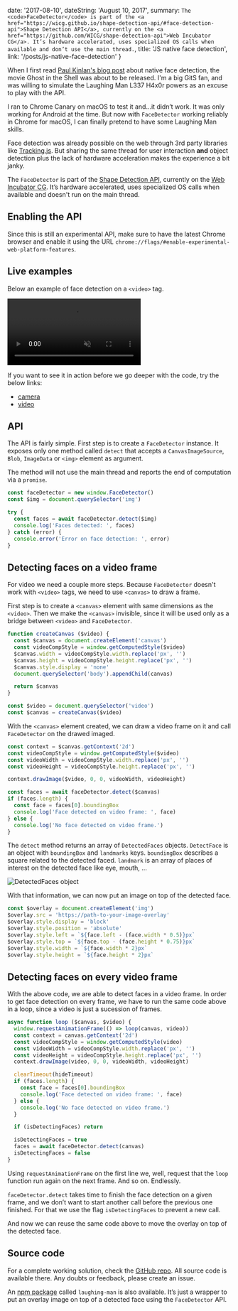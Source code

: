 
  date: '2017-08-10',
  dateString: 'August 10, 2017',
  summary: `
    The <code>FaceDetector</code> is part of the
    <a href="https://wicg.github.io/shape-detection-api/#face-detection-api">Shape Detection API</a>,
    currently on the <a href="https://github.com/WICG/shape-detection-api">Web Incubator CG</a>.
    It’s hardware accelerated, uses specialized OS calls when available and don’t use the main thread.
  `,
  title: 'JS native face detection',
  link: '/posts/js-native-face-detection'
}


When I first read [Paul Kinlan's blog post](https://paul.kinlan.me/face-detection/)
about native face detection, the movie Ghost in the Shell was about to be
released. I'm a big GitS fan, and was willing to simulate the Laughing Man L337
H4x0r powers as an excuse to play with the API.

I ran to Chrome Canary on macOS to test it and…it didn’t work. It was only
working for Android at the time. But now with `FaceDetector` working reliably in
Chrome for macOS, I can finally pretend to have some Laughing Man skills.

Face detection was already possible on the web through 3rd party libraries like
[Tracking.js](https://trackingjs.com/). But sharing the same thread for user
interaction **and** object detection plus the lack of hardware acceleration
makes the experience a bit janky.

The `FaceDetector` is part of the
[Shape Detection API](https://wicg.github.io/shape-detection-api/#face-detection-api),
currently on the [Web Incubator CG](https://github.com/WICG/shape-detection-api).
It’s hardware accelerated, uses specialized OS calls when available and doesn't
run on the main thread.

## Enabling the API

Since this is still an experimental API, make sure to have the latest Chrome
browser and enable it using the URL
`chrome://flags/#enable-experimental-web-platform-features`.

## Live examples

Below an example of face detection on a `<video>` tag.

<p>
  <AspectRatio ratio="1280:712">
    <video
      src="/static/posts/js-native-face-detection/laughing-man-video-example.mov"
      autoPlay
      muted
      loop
      playsInline
    ></video>
  </AspectRatio>
</p>

If you want to see it in action before we go deeper with the code, try the
below links:
- [camera](https://caiogondim.github.io/laughing-man.js/example/camera.html)
- [video](https://caiogondim.github.io/laughing-man.js/example/video.html)

## API

The API is fairly simple. First step is to create a `FaceDetector` instance. It
exposes only one method called `detect` that accepts a `CanvasImageSource`,
`Blob`, `ImageData` or `<img>` element as argument.

The method will not use the main thread and reports the end of computation via a
`promise`.

```js
const faceDetector = new window.FaceDetector()
const $img = document.querySelector('img')

try {
  const faces = await faceDetector.detect($img)
  console.log('Faces detected: ', faces)
} catch (error) {
  console.error('Error on face detection: ', error)
}
```

## Detecting faces on a video frame

For video we need a couple more steps. Because `FaceDetector` doesn't work with
`<video>` tags, we need to use `<canvas>` to draw a frame.

First step is to create a `<canvas>` element with same dimensions as the
`<video>`. Then we make the `<canvas>` invisible, since it will be used only as
a bridge between `<video>` and `FaceDetector`.

```js
function createCanvas ($video) {
  const $canvas = document.createElement('canvas')
  const videoCompStyle = window.getComputedStyle($video)
  $canvas.width = videoCompStyle.width.replace('px', '')
  $canvas.height = videoCompStyle.height.replace('px', '')
  $canvas.style.display = 'none'
  document.querySelector('body').appendChild(canvas)

  return $canvas
}

const $video = document.querySelector('video')
const $canvas = createCanvas($video)
```

With the `<canvas>` element created, we can draw a video frame on it and call
`FaceDetector` on the drawed imaged.

```js
const context = $canvas.getContext('2d')
const videoCompStyle = window.getComputedStyle($video)
const videoWidth = videoCompStyle.width.replace('px', '')
const videoHeight = videoCompStyle.height.replace('px', '')

context.drawImage($video, 0, 0, videoWidth, videoHeight)

const faces = await faceDetector.detect($canvas)
if (faces.length) {
  const face = faces[0].boundingBox
  console.log('Face detected on video frame: ', face)
} else {
  console.log('No face detected on video frame.')
}
```

The `detect` method returns an array of `DetectedFaces` objects. `DetectFace` is
an object with `boundingBox` and `landmarks` keys. `boundingBox` describes a
square related to the detected faced. `landmark` is an array of places of
interest on the detected face like eye, mouth, …

<p>
  <AspectRatio ratio="850:870">
    <Image
      src="/static/posts/js-native-face-detection/detected-faces-object.png"
      alt="DetectedFaces object"
    />
  </AspectRatio>
</p>

With that information, we can now put an image on top of the detected face.

```js
const $overlay = document.createElement('img')
$overlay.src = 'https://path-to-your-image-overlay'
$overlay.style.display = 'block'
$overlay.style.position = 'absolute'
$overlay.style.left = `${face.left - (face.width * 0.5)}px`
$overlay.style.top = `${face.top - (face.height * 0.75)}px`
$overlay.style.width = `${face.width * 2}px`
$overlay.style.height = `${face.height * 2}px`
```

## Detecting faces on every video frame

With the above code, we are able to detect faces in a video frame. In order to
get face detection on every frame, we have to run the same code above in a loop,
since a video is just  a sucession of frames.

```js
async function loop ($canvas, $video) {
  window.requestAnimationFrame(() => loop(canvas, video))
  const context = canvas.getContext('2d')
  const videoCompStyle = window.getComputedStyle(video)
  const videoWidth = videoCompStyle.width.replace('px', '')
  const videoHeight = videoCompStyle.height.replace('px', '')
  context.drawImage(video, 0, 0, videoWidth, videoHeight)

  clearTimeout(hideTimeout)
  if (faces.length) {
    const face = faces[0].boundingBox
    console.log('Face detected on video frame: ', face)
  } else {
    console.log('No face detected on video frame.')
  }

  if (isDetectingFaces) return

  isDetectingFaces = true
  faces = await faceDetector.detect(canvas)
  isDetectingFaces = false
}
```

Using `requestAnimationFrame` on the first line we, well, request that the
`loop` function run again on the next frame. And so on. Endlessly.

`faceDetector.detect` takes time to finish the face detection on a given frame,
and we don’t want to start another call before the previous one finished. For
that we use the flag `isDetectingFaces` to prevent a new call.

And now we can reuse the same code above to move the overlay on top of the
detected face.

## Source code

For a complete working solution, check the
[GitHub repo](https://github.com/caiogondim/laughing-man.js/blob/master/src/index.js).
All source code is available there. Any doubts or feedback, please create an
issue.

An [npm package](https://www.npmjs.com/package/laughing-man) called
`laughing-man` is also available. It’s just a wrapper to put an overlay image on
top of a detected face using the `FaceDetector` API.
